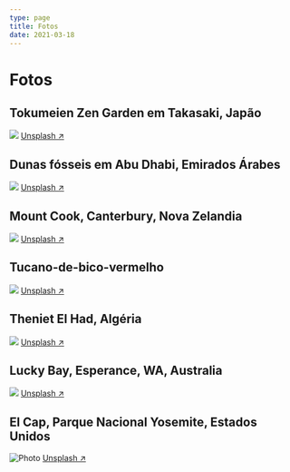 ```yaml
---
type: page
title: Fotos
date: 2021-03-18
---
```


# Fotos




## Tokumeien Zen Garden em Takasaki, Japão
<Image
  src="/images/photo3.jpg"
  width={1280}
  height={853}
  priority
  className="next-image"
/>
[Unsplash ↗ ](https://unsplash.com/photos/P-yzuyWFEIk?utm_source=unsplash&utm_medium=referral&utm_content=creditShareLink)

## Dunas fósseis em Abu Dhabi, Emirados Árabes
<Image
  src="/images/photo2.jpg"
  width={1280}
  height={853}
  priority
  className="next-image"
/>
[Unsplash ↗ ](https://unsplash.com/photos/bOmUlSIsZTM?utm_source=unsplash&utm_medium=referral&utm_content=creditShareLink)

## Mount Cook, Canterbury, Nova Zelandia
<Image
  src="/images/photo4.jpg"
  width={1280}
  height={853}
  priority
  className="next-image"
/>
[Unsplash ↗ ](https://unsplash.com/photos/enuCEimS1p4?utm_source=unsplash&utm_medium=referral&utm_content=creditShareLink)

## Tucano-de-bico-vermelho
<Image
  src="/images/photo6.jpg"
  width={1280}
  height={853}
  priority
  className="next-image"
/>
[Unsplash ↗ ](https://unsplash.com/photos/XUFMiGkv-60?utm_source=unsplash&utm_medium=referral&utm_content=creditShareLink)


## Theniet El Had, Algéria
<Image
  src="/images/photo7.jpg"
  width={1280}
  height={853}
  priority
  className="next-image"
/>
[Unsplash ↗ ](https://unsplash.com/photos/NJXy_PUWpdg?utm_source=unsplash&utm_medium=referral&utm_content=creditShareLink)

## Lucky Bay, Esperance, WA, Australia
<Image
  src="/images/photo8.jpg"
  width={1280}
  height={853}
  priority
  className="next-image"
/>
[Unsplash ↗ ]()


## El Cap, Parque Nacional Yosemite, Estados Unidos
<Image
  src="/images/photo.jpg"
  alt="Photo"
  width={1125}
  height={750}
  priority
  className="next-image"
/>
[Unsplash ↗ ](https://unsplash.com/photos/ndN00KmbJ1c)
